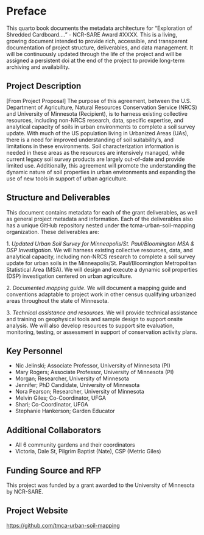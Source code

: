 # Preface {.unnumbered}

This quarto book documents the metadata architecture for "Exploration of Shredded Cardboard...." - NCR-SARE Award #XXXX. This is a living, growing document intended to provide rich, accessible, and transparent documentation of project structure, deliverables, and data management. It will be continuously updated through the life of the project and will be assigned a persistent doi at the end of the project to provide long-term archiving and availability.

## Project Description

\[From Project Proposal\] The purpose of this agreement, between the U.S. Department of Agriculture, Natural Resources Conservation Service (NRCS) and University of Minnesota (Recipient), is to harness existing collective resources, including non-NRCS research, data, specific expertise, and analytical capacity of soils in urban environments to complete a soil survey update. With much of the US population living in Urbanized Areas (UAs), there is a need for improved understanding of soil suitability's, and limitations in these environments. Soil characterization information is needed in these areas as the resources are intensively managed, while current legacy soil survey products are largely out-of-date and provide limited use. Additionally, this agreement will promote the understanding the dynamic nature of soil properties in urban environments and expanding the use of new tools in support of urban agriculture.

## Structure and Deliverables

This document contains metadata for each of the grant deliverables, as well as general project metadata and information. Each of the deliverables also has a unique GitHub repository nested under the tcma-urban-soil-mapping organization. These deliverables are:

1\. *Updated Urban Soil Survey for Minneapolis/St. Paul/Bloomington MSA & DSP Investigation*. We will harness existing collective resources, data, and analytical capacity, including non-NRCS research to complete a soil survey update for urban soils in the Minneapolis/St. Paul/Bloomington Metropolitan Statistical Area (MSA). We will design and execute a dynamic soil properties (DSP) investigation centered on urban agriculture.

2\. *Documented mapping guide*. We will document a mapping guide and conventions adaptable to project work in other census qualifying urbanized areas throughout the state of Minnesota.

3\. *Technical assistance and resources*. We will provide technical assistance and training on geophysical tools and sample design to support onsite analysis. We will also develop resources to support site evaluation, monitoring, testing, or assessment in support of conservation activity plans.

## Key Personnel

-   Nic Jelinski; Associate Professor, University of Minnesota (PI)
-   Mary Rogers;  Associate Professor, University of Minnesota (PI)
-   Morgan; Researcher, University of Minnesota
-   Jennifer; PhD Candidate, University of Minnesota
-   Nora Pearson; Researcher, University of Minnesota
-   Melvin Giles; Co-Coordinator, UFGA
-   Shari; Co-Coordinator, UFGA
-   Stephanie Hankerson; Garden Educator

## Additional Collaborators
- All 6 community gardens and their coordinators
- Victoria, Dale St, Pilgrim Baptist (Nate), CSP (Metric Giles)

## Funding Source and RFP

This project was funded by a grant awarded to the University of Minnesota by NCR-SARE.

## Project Website

<https://github.com/tmca-urban-soil-mapping>
